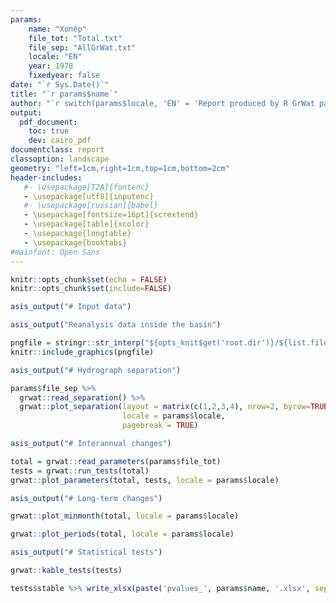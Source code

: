 ```yaml
---
params:
    name: "Хопёр"
    file_tot: "Total.txt"
    file_sep: "AllGrWat.txt"
    locale: "EN"
    year: 1978
    fixedyear: false
date: "`r Sys.Date()`"
title: "`r params$name`"
author: "`r switch(params$locale, 'EN' = 'Report produced by R GrWat package', 'RU' = 'Отчет подготовлен с помощью пакета R GrWat')`"
output: 
  pdf_document:
    toc: true
    dev: cairo_pdf
documentclass: report
classoption: landscape
geometry: "left=1cm,right=1cm,top=1cm,bottom=2cm"
header-includes:
   #- \usepackage[T2A]{fontenc}
   - \usepackage[utf8]{inputenc}
   #- \usepackage[russian]{babel}
   - \usepackage[fontsize=16pt]{scrextend}
   - \usepackage[table]{xcolor}
   - \usepackage{longtable}
   - \usepackage{booktabs}
#mainfont: Open Sans
---
```


<!-- Settings -->
```r
knitr::opts_chunk$set(echo = FALSE)
knitr::opts_chunk$set(include=FALSE)
```

```r
asis_output("# Input data")
```
\pagebreak
```r
asis_output("Reanalysis data inside the basin")
```

```r
pngfile = stringr::str_interp("${opts_knit$get('root.dir')}/${list.files('.', '*.png')[1]}")
knitr::include_graphics(pngfile)
```

```r
asis_output("# Hydrograph separation")
```
\pagebreak

```r
params$file_sep %>% 
  grwat::read_separation() %>% 
  grwat::plot_separation(layout = matrix(c(1,2,3,4), nrow=2, byrow=TRUE),
                         locale = params$locale,
                         pagebreak = TRUE)
```


<!-- Main plots -->
```r
asis_output("# Interannual changes")
```
\pagebreak

```r
total = grwat::read_parameters(params$file_tot)
tests = grwat::run_tests(total)
grwat::plot_parameters(total, tests, locale = params$locale)
```

```r
asis_output("# Long-term changes")
```
\pagebreak

```r
grwat::plot_minmonth(total, locale = params$locale)
```
```r
grwat::plot_periods(total, locale = params$locale)
```

<!-- Stats -->
```r
asis_output("# Statistical tests")
```
\pagebreak

<!-- Knit table to PDF -->
```r
grwat::kable_tests(tests)
```

<!-- Write stats to table -->
```r
tests$stable %>% write_xlsx(paste('pvalues_', params$name, '.xlsx', sep=''))
```